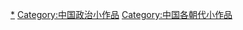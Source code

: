 {{Hiddencat}}

[[Category:中国各朝代政治|*]]
[[Category:中国政治小作品|Category:中国政治小作品]]
[[Category:中国各朝代小作品|Category:中国各朝代小作品]]
